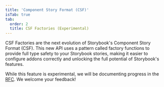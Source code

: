 ```yaml
---
title: 'Component Story Format (CSF)'
isTab: true
tab:
  order: 2
  title: CSF Factories (Experimental)
---
```


CSF Factories are the next evolution of Storybook's Component Story Format (CSF). This new API uses a pattern called factory functions to provide full type safety to your Storybook stories, making it easier to configure addons correctly and unlocking the full potential of Storybook's features.

While this feature is experimental, we will be documenting progress in the [RFC](https://github.com/storybookjs/storybook/discussions/30112). We welcome your feedback!
